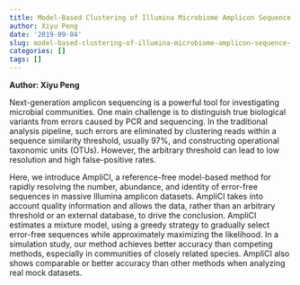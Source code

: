 ```yaml
---
title: Model-Based Clustering of Illumina Microbiome Amplicon Sequence
author: Xiyu Peng
date: '2019-09-04'
slug: model-based-clustering-of-illumina-microbiome-amplicon-sequence-
categories: []
tags: []
---
```


**Author: Xiyu Peng**


Next-generation amplicon sequencing is a powerful tool for investigating microbial communities. One main challenge is to distinguish true biological variants from errors caused by PCR and sequencing. In the traditional analysis pipeline, such errors are eliminated by clustering reads within a sequence similarity threshold, usually 97%, and constructing operational taxonomic units (OTUs). However, the arbitrary threshold can lead to low resolution and high false-positive rates. 

Here, we introduce AmpliCI, a reference-free model-based method for rapidly resolving the number, abundance, and identity of error-free sequences in massive Illumina amplicon datasets. AmpliCI takes into account quality information and allows the data, rather than an arbitrary threshold or an external database, to drive the conclusion. AmpliCI estimates a mixture model, using a greedy strategy to gradually select error-free sequences while approximately maximizing the likelihood. In a simulation study, our method achieves better accuracy than competing methods, especially in communities of closely related species. AmpliCI also shows comparable or better accuracy than other methods when analyzing real mock datasets.
